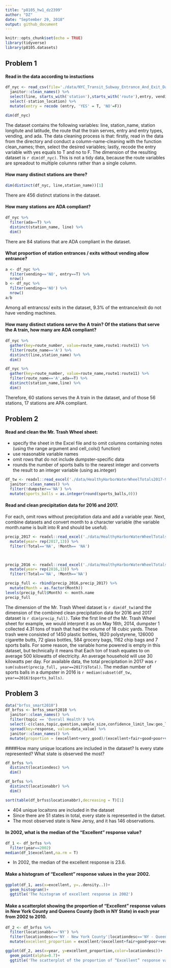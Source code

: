 ```yaml
---
title: "p8105_hw1_dz2399"
author: "DZ"
date: "September 29, 2018"
output: github_document
---
```


```r
knitr::opts_chunk$set(echo = TRUE)
library(tidyverse)
library(p8105.datasets)
```

## Problem 1

#### Read in the data according to instuctions
```r
df_nyc <- read_csv(file='./data/NYC_Transit_Subway_Entrance_And_Exit_Data.csv') %>%
  janitor::clean_names() %>%
  select(line, starts_with('station'),starts_with('route'),entry, vending,ada,entrance_type) %>% 
  select(-station_location) %>% 
  mutate(entry = recode (entry, 'YES' = T, 'NO'=F))

dim(df_nyc)
```

 The dataset contains the following variables: line, station_name, station longitute and latitude, the route that the train serves, entry and entry types, vending, and ada. The data cleaning process is that: firstly, read in the data from the directory and conduct a column-name-cleaning with the function clean_names; then, select the desired variables; lastly, recode the entry variable with yes equals to T and no to F. The dimension of the resulting dataset is `r dim(df_nyc)`. This is not a tidy data, because the route variables are spreadout to multiple columns rather than a single column.

#### How many distinct stations are there?
```r
dim(distinct(df_nyc, line,station_name))[1]
```
There are 456 distinct stations in the dataset.

#### How many stations are ADA compliant?
```r
df_nyc %>% 
  filter(ada==T) %>% 
  distinct(station_name, line) %>% 
  dim()
```
There are 84 stations that are ADA compliant in the dataset.

#### What proportion of station entrances / exits without vending allow entrance?
```r
a <- df_nyc %>% 
  filter(vending=='NO', entry==T) %>% 
  nrow()
b <- df_nyc %>% 
  filter(vending=='NO') %>% 
  nrow()
a/b
```
Among all entrancss/ exits  in the dataset, 9.3% of the entrance/exit do not have vending machines.

#### How many distinct stations serve the A train? Of the stations that serve the A train, how many are ADA compliant?
```r
df_nyc %>% 
  gather(key=route_number, value=route_name,route1:route11) %>% 
  filter(route_name=='A') %>% 
  distinct(line,station_name) %>% 
  dim()

df_nyc %>% 
  gather(key=route_number, value=route_name,route1:route11) %>% 
  filter(route_name=='A',ada==T) %>% 
  distinct(station_name,line) %>% 
  dim()
```
Therefore, 60 stations serves the A train in the dataset, and of those 56 stations, 17 stations are APA compliant. 

## Problem 2

#### Read and clean the Mr. Trash Wheel sheet:

* specify the sheet in the Excel file and to omit columns containing notes (using the range argument and  cell_cols() function)
* use reasonable variable names
* omit rows that do not include dumpster-specific data
* rounds the number of sports balls to the nearest integer and converts the result to an integer variable (using  as.integer)

```r
df_tw <- readxl::read_excel('./data/HealthyHarborWaterWheelTotals2017-9-26.xlsx',range='A2:N258') %>% 
  janitor::clean_names() %>% 
  filter(!dumpster=='NA') %>% 
  mutate(sports_balls = as.integer(round(sports_balls,0)))
```

#### Read and clean precipitation data for 2016 and 2017. 
For each, omit rows without precipitation data and add a variable year. Next, combine datasets and convert month to a character variable (the variable month.name is built into R and should be useful).
```r
precip_2017 <- readxl::read_excel('./data/HealthyHarborWaterWheelTotals2017-9-26.xlsx', sheet=3, range = 'A2:B15') %>% 
  mutate(year= rep(2017,13)) %>% 
  filter(!Total=='NA', !Month== 'NA') 
  


precip_2016 <- readxl::read_excel('./data/HealthyHarborWaterWheelTotals2017-9-26.xlsx',sheet=4, range = 'A2:B15') %>% 
  mutate(year= rep(2016,13)) %>% 
  filter(!Total=='NA', !Month=='NA')

precip_full <- rbind(precip_2016,precip_2017) %>% 
  mutate(Month = as.factor(Month))
levels(precip_full$Month) <- month.name
precip_full
```

The dimension of the Mr. Trash Wheel dataset is `r dim(df_tw)`and the dimension of the combined clean precipitation data for 2016 and 2017 dataset is `r dim(precip_full)`. Take the first line of the Mr. Trash Wheel sheet for example, we would interpret it as on May 16th, 2014, dumpster 1 collected 4.31 tons of trash that had the volume of 18 cubic yards. These trash were consisted of 1450 plastic bottles, 1820 polystyrene, 126000 cigarette butts, 72 glass bottles, 584 grocery bags, 1162 chip bags and 7 sports balls. For some reason, the variable home powered is empty in this dataset, but technically it means that Each ton of trash equates to on average 500 kilowatts of electricity.  An average household will use 30 kilowatts per day.
For available data, the total precipitation in 2017 was `r sum(subset(precip_full, year==2017)$Total)`. The median number of sports balls in a dumpster in 2016 is `r median(subset(df_tw, year==2016)$sports_balls) `.

## Problem 3
```r
data("brfss_smart2010")
df_brfss <- brfss_smart2010 %>% 
  janitor::clean_names() %>% 
  filter(topic == 'Overall Health') %>% 
  select(-c(class,topic,question,sample_size,confidence_limit_low:geo_location)) %>%
  spread(key=response, value=data_value) %>% 
  janitor::clean_names() %>% 
  mutate(proportion = (excellent+very_good)/(excellent+fair+good+poor+very_good) )
```

####How many unique locations are included in the dataset? Is every state represented?  What state is observed the most?
```r
df_brfss %>% 
  distinct(locationdesc) %>% 
  dim()

df_brfss %>% 
  distinct(locationabbr) %>% 
  dim()

sort(table(df_brfss$locationabbr),decreasing = T)[1]
```
* 404 unique locaitons are included in the dataset
* Since there are 51 states in total, every state is represented in the datset.
* The most observed state is New Jersy, and it has 146 observations.


#### In 2002, what is the median of the “Excellent” response value?
```r
df_1 <- df_brfss %>% 
  filter(year==2002) 
median(df_1$excellent,na.rm = T)
```
* In 2002, the median of the excellent response is 23.6.

#### Make a histogram of “Excellent” response values in the year 2002.
```r
ggplot(df_1, aes(x=excellent, y=..density..))+
  geom_histogram()+
  ggtitle('The histogram of excellent response in 2002')
```

#### Make a scatterplot showing the proportion of “Excellent” response values in New York County and Queens County (both in NY State) in each year from 2002 to 2010.
```r
df_2 <- df_brfss %>% 
  filter(locationabbr=='NY') %>% 
  filter(locationdesc=='NY - New York County'|locationdesc=='NY - Queens County') %>% 
  mutate(excellent_proportion = excellent/(excellent+fair+good+poor+very_good))

ggplot(df_2, aes(x=year, y=excellent_proportion,color=locationdesc))+
  geom_point(alpha=0.7)+
  ggtitle('The scatterplot of the proportion of “Excellent” response values in New York County and Queens County from 2002 to 2010.')
```


